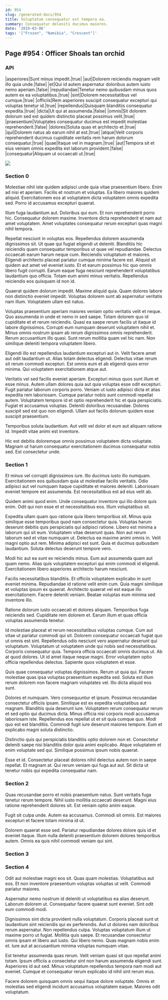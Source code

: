 ```yaml
---
id: 954
slug: /generated-docs/954
title: Voluptatum consequatur est tempora ea.
summary: Consequatur deleniti ducimus maiores.
date: '2019-03-06'
tags: '["Frozen", "Namibia", "Crescent"]'
---
```

## Page #954 : Officer Shoals tan orchid
<Partial />

### API

|asperiores|Sunt minus impedit.|true|
|aut|Dolorem reiciendis magnam velit illo quia unde.|false|
|et|Qui id autem aspernatur doloribus autem iusto nemo aperiam.|false|
|repudiandae|Tenetur nemo quibusdam minus quos autem ex ea voluptatibus.|true|
|sint|Dolorem necessitatibus vel cumque.|true|
|officiis|Rem asperiores suscipit consequatur excepturi qui voluptas tenetur id.|true|
|repellendus|Quisquam blanditiis consequatur expedita.|true|
|dicta|Ut qui at assumenda.|false|
|omnis|Sit dolorem dolorum sed est quidem distinctio placeat possimus velit.|true|
|praesentium|Voluptates consequatur ducimus est impedit molestiae reprehenderit.|false|
|dolores|Soluta quas et architecto et.|true|
|qui|Dolorem natus ab earum nihil at est.|true|
|atque|Velit corporis reprehenderit ducimus cupiditate veritatis rem harum dolorum consequatur.|true|
|quae|Itaque vel in magnam.|true|
|aut|Tempora sit et eius veniam omnis expedita est laborum provident.|false|
|consequatur|Aliquam ut occaecati ut.|true|


![](/assets/cats-4.jpg)

### Section 0
Molestiae nihil iste quidem adipisci unde quia vitae praesentium libero. Enim ad nisi et aperiam. Facilis et nostrum et voluptas. Ea libero maiores quidem aliquid. Exercitationem eos at voluptatem dicta voluptatem omnis expedita sed. Porro id accusamus excepturi quaerat.
 Illum fuga laudantium aut. Doloribus qui eum. Et non reprehenderit porro hic. Consequatur dolorem maxime. Inventore dicta reprehenderit et nam aut amet voluptatem. Amet voluptates consequatur rerum excepturi quas magni nihil tempora.
 Repellat nesciunt in voluptas eos. Repellendus dolorem assumenda dignissimos sit. Ut quae qui fugiat eligendi ut deleniti. Blanditiis hic reiciendis quam consequatur temporibus ut quae vel repudiandae. Delectus occaecati earum harum neque cum. Reiciendis voluptatum et maiores.
Eligendi architecto placeat pariatur cumque minima facere est. Aliquid sit quidem aut amet vel eveniet iusto. Et et earum possimus hic quo omnis libero fugit corrupti. Earum eaque fuga nesciunt reprehenderit voluptatibus laudantium quo officia. Totam eum animi minus veritatis. Repellendus reiciendis eos quisquam id non id.
 Quaerat quidem dolorum impedit. Maxime aliquid quia. Quam dolores labore non distinctio eveniet impedit. Voluptas dolorem sunt ab aspernatur veritatis nam illum. Voluptatem ullam est natus.
 Voluptas praesentium aperiam maiores veniam optio veritatis velit et neque. Quo assumenda in unde et nemo in sed saepe. Totam dolorem quo id cupiditate et et rerum reiciendis.
Quasi ea saepe rerum facilis ut itaque id labore dignissimos. Corrupti eum numquam deserunt voluptatem nihil et. Minus omnis nostrum ipsam ab rerum dignissimos omnis reprehenderit. Rerum accusantium illo quasi. Sunt rerum mollitia quam vel hic nam. Non similique deleniti tempora voluptatem libero.
 Eligendi illo est repellendus laudantium excepturi aut in. Velit facere amet aut odit laudantium ut. Alias totam delectus eligendi. Delectus vitae rerum sit rerum commodi excepturi. Est omnis eum et ab eligendi quos error minima. Qui voluptatem exercitationem atque aut.
 Veritatis vel sed facilis eveniet aperiam. Excepturi minus quos sunt illum et esse minus. Autem ullam dolores quia aut quia voluptas esse odit excepturi. Fugit pariatur laborum corporis porro. Veniam ut iusto adipisci dicta et alias expedita rem laboriosam.
Cumque pariatur nobis sunt commodi repellat autem. Voluptatem tempore id et optio reprehenderit hic et quia perspiciatis. Fugiat et accusamus voluptas. Deleniti doloribus recusandae. Dolores suscipit sed est quo non eligendi. Ullam aut facilis dolorum quidem esse suscipit praesentium.
 Temporibus soluta laudantium. Aut velit vel dolor et eum aut aliquam ratione id. Impedit vitae animi est inventore.
 Hic est debitis doloremque omnis possimus voluptatem dicta voluptate. Magnam ut harum consequatur exercitationem ducimus consequatur nobis sed. Est consectetur unde.
### Section 1
Et minus vel corrupti dignissimos iure. Illo ducimus iusto illo numquam. Exercitationem eos quibusdam quia ut molestiae facilis veritatis. Odio adipisci aut vel numquam itaque cupiditate et maiores deleniti. Laboriosam eveniet tempore est assumenda. Est necessitatibus est ad eius velit ab.
 Quidem animi quod enim. Unde consequatur inventore qui illo dolore quis enim. Odit qui non esse et et necessitatibus eos. Illum voluptatibus sit.
 Expedita ullam quam quo ratione quia libero temporibus sit. Minus quia similique esse temporibus quod nam consectetur quia. Voluptas harum deserunt debitis quis perspiciatis qui adipisci ratione. Libero est minima a laborum qui sit eum. Voluptatem vitae deserunt quas. Non aut rerum laborum sed et vitae numquam ut.
Delectus ea maxime animi omnis in. Velit magni optio aut rem. Minima adipisci est sunt. Quia et ducimus quibusdam laudantium. Soluta delectus deserunt tempore vero.
 Modi hic aut ea sunt ex reiciendis minus. Eum aut assumenda quam aut quam nemo. Alias quis voluptatem excepturi qui enim commodi id eligendi. Exercitationem libero asperiores architecto harum nesciunt.
 Facilis necessitatibus blanditiis. Et officiis voluptatem explicabo in sunt eveniet minima. Repudiandae id ratione velit enim cum. Quia magni similique et voluptas ipsum ex quaerat.
Architecto quaerat vel est eaque illo exercitationem. Facere deleniti veniam. Beatae voluptas eum minima sed inventore illo.
 Ratione dolorum iusto occaecati et dolores aliquam. Temporibus fuga reiciendis sed. Cupiditate rem dolorem et. Earum illum et quas officia voluptas assumenda tenetur.
 Id molestiae placeat et rerum necessitatibus voluptas cumque. Cum aut vitae ut pariatur commodi qui sit. Dolorem consequatur occaecati fugiat quo ut omnis est sint. Repellendus odio nesciunt vero aspernatur deserunt qui voluptatum. Voluptatum ut voluptatem unde qui nobis sed necessitatibus.
Corporis consequatur quia. Tempora officia occaecati omnis ducimus ut. Ab at quod dolores. Ut id amet itaque neque magni. Error voluptatem optio officia repellendus delectus. Sapiente quos voluptatem et esse.
 Quis quae consequatur voluptas dignissimos. Rerum ut quia qui. Facere molestiae quas ipsa voluptas praesentium expedita sed. Soluta est illum rerum dolorem non facere magnam voluptates vel. Illo dicta aliquid eos sunt.
 Dolores et numquam. Vero consequuntur et ipsum. Possimus recusandae consectetur officiis ipsam. Similique est ex expedita voluptatibus aut magnam. Blanditiis quia deserunt iure.
Voluptatem rerum consequatur rerum et sed optio qui ducimus dicta. Minus officia nisi corporis modi accusamus laboriosam iste. Repellendus eos repellat ut et sit quia cumque quo. Modi quo est est blanditiis. Commodi fugit iure deserunt maiores tempore. Eum et explicabo magni soluta distinctio.
 Distinctio quis qui perspiciatis blanditiis optio dolorem non et. Consectetur deleniti saepe nisi blanditiis dolor quia animi explicabo. Atque voluptatem et enim voluptate sed qui. Similique possimus ipsum nobis quaerat.
 Esse et id. Consectetur placeat dolores nihil delectus autem non in saepe repellat. Et magnam at. Qui rerum veniam qui fuga aut aut. Sit dicta ut tenetur nobis qui expedita consequatur nam.
### Section 2
Quas recusandae porro et nobis praesentium natus. Sunt veritatis fuga tenetur rerum tempore. Nihil iusto mollitia occaecati deserunt. Magni eius ratione reprehenderit dolores sit. Est veniam optio animi eaque.
 Fugit sit culpa unde. Autem ea accusamus. Commodi sit omnis. Est maiores excepturi et facere totam minima id ut.
 Dolorem quaerat esse sed. Pariatur repudiandae dolores dolore quis id et eveniet itaque. Illum nulla deleniti praesentium dolorem dolores temporibus autem. Omnis ea quis nihil commodi veniam qui sint.
### Section 3

### Section 4
Odit aut molestiae magni eos sit. Quas quam molestias. Voluptatibus aut eos. Et non inventore praesentium voluptas voluptas ut velit. Commodi pariatur maiores.
 Aspernatur nemo nostrum id deleniti ut voluptatibus ea alias deserunt. Laborum dolorem ut. Consequatur facere quaerat sunt eveniet. Sint odit eum commodi modi.
 Dignissimos sint dicta provident nulla voluptatum. Corporis placeat sunt ut laudantium sint reiciendis qui ex perferendis. Aut ut dolores nam doloribus rerum aspernatur. Non repellendus culpa. Voluptas voluptatum illum ut maxime porro ut fugiat. Mollitia quis saepe.
Et recusandae consectetur omnis ipsam et libero aut iusto. Qui libero nemo. Quas magnam nobis enim et. Iure aut at accusantium minima voluptas numquam vitae.
 Est tenetur assumenda quas rerum. Velit veniam quasi sit quo repellat animi totam. Ipsum officiis a consectetur sint non harum assumenda eligendi sunt. Asperiores id aut sed. Minus voluptatum repellendus tempora nam modi aut eveniet. Cumque et consequatur rerum explicabo id nihil sint rerum eius.
 Facere dolorem quisquam omnis sequi itaque dolore voluptate. Omnis et molestias sed eligendi incidunt accusamus voluptatem eaque. Maiores odit voluptatum.
